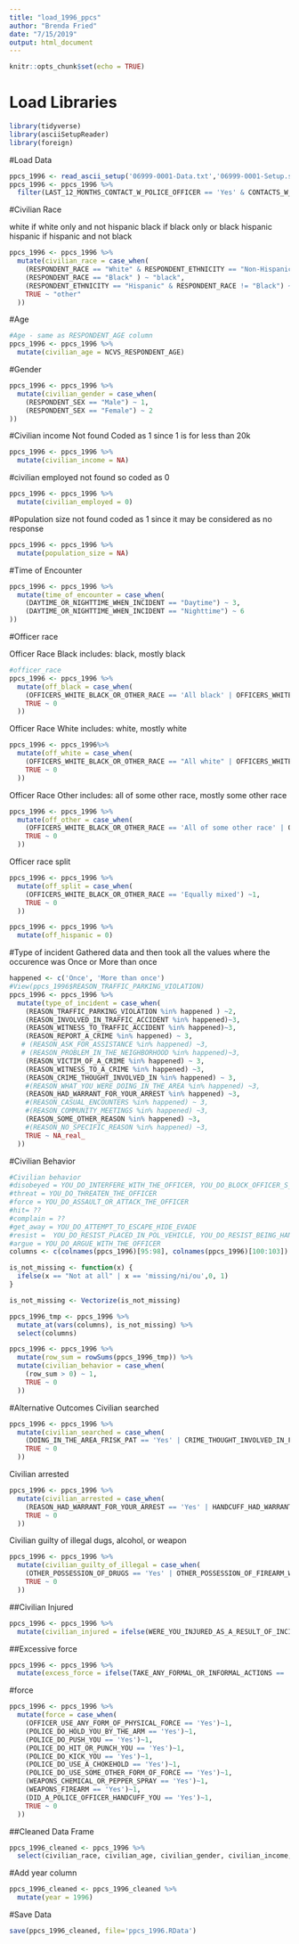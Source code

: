 ```yaml
---
title: "load_1996_ppcs"
author: "Brenda Fried"
date: "7/15/2019"
output: html_document
---
```


```r
knitr::opts_chunk$set(echo = TRUE)
```

# Load Libraries

```r
library(tidyverse)
library(asciiSetupReader)
library(foreign)
```

#Load Data
```r
ppcs_1996 <- read_ascii_setup('06999-0001-Data.txt','06999-0001-Setup.sas')
ppcs_1996 <- ppcs_1996 %>%
  filter(LAST_12_MONTHS_CONTACT_W_POLICE_OFFICER == 'Yes' & CONTACTS_W_POLICE_OFFICER_IN_PERSON == 'Yes')

```

#Civilian Race

white if white only and not hispanic
black if black only or black hispanic
hispanic if hispanic and not black
```r
ppcs_1996 <- ppcs_1996 %>%
  mutate(civilian_race = case_when(
    (RESPONDENT_RACE == "White" & RESPONDENT_ETHNICITY == "Non-Hispanic") ~ "white",
    (RESPONDENT_RACE == "Black" ) ~ "black",
    (RESPONDENT_ETHNICITY == "Hispanic" & RESPONDENT_RACE != "Black") ~ "hispanic",
    TRUE ~ "other"
  ))
```

#Age
```r
#Age - same as RESPONDENT_AGE column
ppcs_1996 <- ppcs_1996 %>% 
  mutate(civilian_age = NCVS_RESPONDENT_AGE)

```
#Gender
```r
ppcs_1996 <- ppcs_1996 %>%
  mutate(civilian_gender = case_when(
    (RESPONDENT_SEX == "Male") ~ 1,
    (RESPONDENT_SEX == "Female") ~ 2
))

```

#Civilian income
Not found
Coded as 1 since 1 is for less than 20k
```r
ppcs_1996 <- ppcs_1996 %>%
  mutate(civilian_income = NA)

```

#civilian employed
not found so coded as 0
```r
ppcs_1996 <- ppcs_1996 %>%
  mutate(civilian_employed = 0)
```
#Population size
not found
coded as 1 since it may be considered as no response
```r
ppcs_1996 <- ppcs_1996 %>%
  mutate(population_size = NA)
```
#Time of Encounter
```r
ppcs_1996 <- ppcs_1996 %>%
  mutate(time_of_encounter = case_when(
    (DAYTIME_OR_NIGHTTIME_WHEN_INCIDENT == "Daytime") ~ 3,
    (DAYTIME_OR_NIGHTTIME_WHEN_INCIDENT == "Nighttime") ~ 6
))
```
#Officer race

Officer Race Black
includes: black, mostly black
```r
#officer_race
ppcs_1996 <- ppcs_1996 %>%
  mutate(off_black = case_when(
    (OFFICERS_WHITE_BLACK_OR_OTHER_RACE == 'All black' | OFFICERS_WHITE_BLACK_OR_OTHER_RACE == 'Mostly black' | OFFICER_WHITE_BLACK_OR_OTHER_RACE == 'Black' ) ~ 1,
    TRUE ~ 0
  ))

```

Officer Race White
includes: white, mostly white

```r
ppcs_1996 <- ppcs_1996%>%
  mutate(off_white = case_when(
    (OFFICERS_WHITE_BLACK_OR_OTHER_RACE == "All white" | OFFICERS_WHITE_BLACK_OR_OTHER_RACE == "Mostly white" | OFFICER_WHITE_BLACK_OR_OTHER_RACE == "White" ) ~ 1,
    TRUE ~ 0
  ))

```

Officer Race Other
includes: all of some other race,
mostly some other race

```r
ppcs_1996 <- ppcs_1996 %>%
  mutate(off_other = case_when(
    (OFFICERS_WHITE_BLACK_OR_OTHER_RACE == 'All of some other race' | OFFICERS_WHITE_BLACK_OR_OTHER_RACE == 'Mostly some other race' | OFFICER_WHITE_BLACK_OR_OTHER_RACE == 'Other' ) ~ 1,
    TRUE ~ 0
  ))
```

Officer race split
```r
ppcs_1996 <- ppcs_1996 %>%
  mutate(off_split = case_when(
    (OFFICERS_WHITE_BLACK_OR_OTHER_RACE == 'Equally mixed') ~1,
    TRUE ~ 0
  ))
```

```r
ppcs_1996 <- ppcs_1996 %>%
  mutate(off_hispanic = 0)

```

#Type of incident
Gathered data and then took all the values where the occurence was Once or More than once

```r
happened <- c('Once', 'More than once')
#View(ppcs_1996$REASON_TRAFFIC_PARKING_VIOLATION)
ppcs_1996 <- ppcs_1996 %>%
  mutate(type_of_incident = case_when(
    (REASON_TRAFFIC_PARKING_VIOLATION %in% happened ) ~2,
    (REASON_INVOLVED_IN_TRAFFIC_ACCIDENT %in% happened)~3,
    (REASON_WITNESS_TO_TRAFFIC_ACCIDENT %in% happened)~3,
    (REASON_REPORT_A_CRIME %in% happened) ~ 3,
   # (REASON_ASK_FOR_ASSISTANCE %in% happened) ~3,
   # (REASON_PROBLEM_IN_THE_NEIGHBORHOOD %in% happened)~3,
    (REASON_VICTIM_OF_A_CRIME %in% happened) ~ 3,
    (REASON_WITNESS_TO_A_CRIME %in% happened) ~3,
    (REASON_CRIME_THOUGHT_INVOLVED_IN %in% happened) ~ 3,
    #(REASON_WHAT_YOU_WERE_DOING_IN_THE_AREA %in% happened) ~3,
    (REASON_HAD_WARRANT_FOR_YOUR_ARREST %in% happened) ~3,
    #(REASON_CASUAL_ENCOUNTERS %in% happened) ~ 3,
    #(REASON_COMMUNITY_MEETINGS %in% happened) ~3,
    (REASON_SOME_OTHER_REASON %in% happened) ~3,
    #(REASON_NO_SPECIFIC_REASON %in% happened) ~3,
    TRUE ~ NA_real_
  ))
```


#Civilian Behavior
```r
#Civilian behavior
#disobeyed = YOU_DO_INTERFERE_WITH_THE_OFFICER, YOU_DO_BLOCK_OFFICER_S_EXIT_ENTRANCE
#threat = YOU_DO_THREATEN_THE_OFFICER
#force = YOU_DO_ASSAULT_OR_ATTACK_THE_OFFICER
#hit= ??
#complain = ??
#get_away = YOU_DO_ATTEMPT_TO_ESCAPE_HIDE_EVADE
#resist =  YOU_DO_RESIST_PLACED_IN_POL_VEHICLE, YOU_DO_RESIST_BEING_HANDCUFFED
#argue = YOU_DO_ARGUE_WITH_THE_OFFICER
columns <- c(colnames(ppcs_1996)[95:98], colnames(ppcs_1996)[100:103])

is_not_missing <- function(x) {
  ifelse(x == "Not at all" | x == 'missing/ni/ou',0, 1)
}

is_not_missing <- Vectorize(is_not_missing)

ppcs_1996_tmp <- ppcs_1996 %>%
  mutate_at(vars(columns), is_not_missing) %>%
  select(columns)

ppcs_1996 <- ppcs_1996 %>%
  mutate(row_sum = rowSums(ppcs_1996_tmp)) %>%
  mutate(civilian_behavior = case_when(
    (row_sum > 0) ~ 1,
    TRUE ~ 0
  ))

```
#Alternative Outcomes
Civilian searched
```r
ppcs_1996 <- ppcs_1996 %>%
  mutate(civilian_searched = case_when(
    (DOING_IN_THE_AREA_FRISK_PAT == 'Yes' | CRIME_THOUGHT_INVOLVED_IN_FRISK_PAT == 'Yes') ~ 1,
    TRUE ~ 0
  ))
```
Civilian arrested
```r
ppcs_1996 <- ppcs_1996 %>%
  mutate(civilian_arrested = case_when(
    (REASON_HAD_WARRANT_FOR_YOUR_ARREST == 'Yes' | HANDCUFF_HAD_WARRANT_FOR_YOUR_ARREST == 'Yes') ~ 1,
    TRUE ~ 0
  )) 
```
Civilian guilty of illegal dugs, alcohol, or weapon
```r
ppcs_1996 <- ppcs_1996 %>%
  mutate(civilian_guilty_of_illegal = case_when(
    (OTHER_POSSESSION_OF_DRUGS == 'Yes' | OTHER_POSSESSION_OF_FIREARM_WEAPON == 'Yes') ~ 1,
    TRUE ~ 0
  ))
```
##Civilian Injured
```r
ppcs_1996 <- ppcs_1996 %>%
  mutate(civilian_injured = ifelse(WERE_YOU_INJURED_AS_A_RESULT_OF_INCIDENT == 'Yes', 1, 0))
```
##Excessive force
```r
ppcs_1996 <- ppcs_1996 %>%
  mutate(excess_force = ifelse(TAKE_ANY_FORMAL_OR_INFORMAL_ACTIONS == 'Yes', 1, 0))
```

#force
```r

ppcs_1996 <- ppcs_1996 %>%
  mutate(force = case_when(
    (OFFICER_USE_ANY_FORM_OF_PHYSICAL_FORCE == 'Yes')~1,
    (POLICE_DO_HOLD_YOU_BY_THE_ARM == 'Yes')~1,
    (POLICE_DO_PUSH_YOU == 'Yes')~1,
    (POLICE_DO_HIT_OR_PUNCH_YOU == 'Yes')~1,
    (POLICE_DO_KICK_YOU == 'Yes')~1,
    (POLICE_DO_USE_A_CHOKEHOLD == 'Yes')~1,
    (POLICE_DO_USE_SOME_OTHER_FORM_OF_FORCE == 'Yes')~1,
    (WEAPONS_CHEMICAL_OR_PEPPER_SPRAY == 'Yes')~1,
    (WEAPONS_FIREARM == 'Yes')~1,
    (DID_A_POLICE_OFFICER_HANDCUFF_YOU == 'Yes')~1,
    TRUE ~ 0
  ))
```


##Cleaned Data Frame
```r
ppcs_1996_cleaned <- ppcs_1996 %>%
  select(civilian_race, civilian_age, civilian_gender, civilian_income, civilian_employed, population_size, time_of_encounter, off_black, off_white, off_other, off_split, off_hispanic, type_of_incident, civilian_behavior, civilian_searched, civilian_arrested, civilian_guilty_of_illegal, civilian_injured, excess_force, force)

```
#Add year column
```r
ppcs_1996_cleaned <- ppcs_1996_cleaned %>%
  mutate(year = 1996)
```

#Save Data
```r
save(ppcs_1996_cleaned, file='ppcs_1996.RData')
```

